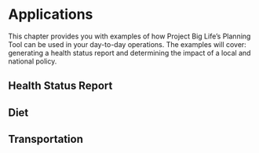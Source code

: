 # Applications

This chapter provides you with examples of how Project Big Life's Planning Tool can be used in your day-to-day operations. The examples will cover: generating a health status report and determining the impact of a local and national policy.

## Health Status Report

## Diet

## Transportation
